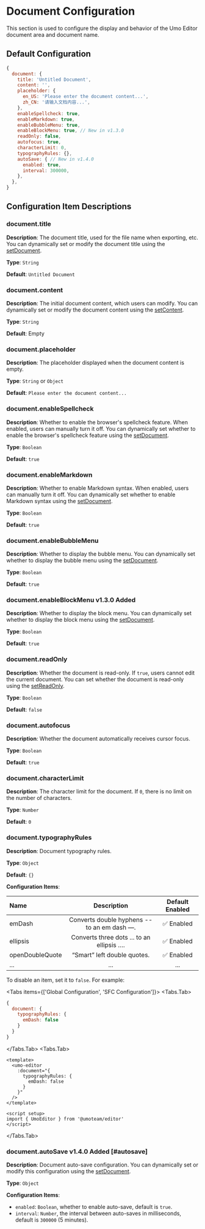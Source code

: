 
# Document Configuration

This section is used to configure the display and behavior of the Umo Editor document area and document name.

## Default Configuration

```js
{
  document: {
    title: 'Untitled Document',
    content: '',
    placeholder: {
      en_US: 'Please enter the document content...',
      zh_CN: '请输入文档内容...',
    },
    enableSpellcheck: true,
    enableMarkdown: true,
    enableBubbleMenu: true,
    enableBlockMenu: true, // New in v1.3.0
    readOnly: false,
    autofocus: true,
    characterLimit: 0,
    typographyRules: {},
    autoSave: { // New in v1.4.0
      enabled: true,
      interval: 300000,
    },
  },
}
```

## Configuration Item Descriptions

### document.title

**Description**: The document title, used for the file name when exporting, etc. You can dynamically set or modify the document title using the [setDocument](../methods#setdocument).

**Type**: `String`

**Default**: `Untitled Document`

### document.content

**Description**: The initial document content, which users can modify. You can dynamically set or modify the document content using the [setContent](../methods#setcontent).

**Type**: `String`

**Default**: Empty

### document.placeholder

**Description**: The placeholder displayed when the document content is empty.

**Type**: `String` or `Object`

**Default**: `Please enter the document content...`

### document.enableSpellcheck

**Description**: Whether to enable the browser's spellcheck feature. When enabled, users can manually turn it off. You can dynamically set whether to enable the browser's spellcheck feature using the [setDocument](../methods#setdocument).

**Type**: `Boolean`

**Default**: `true`

### document.enableMarkdown

**Description**: Whether to enable Markdown syntax. When enabled, users can manually turn it off. You can dynamically set whether to enable Markdown syntax using the [setDocument](../methods#setdocument).

**Type**: `Boolean`

**Default**: `true`

### document.enableBubbleMenu

**Description**: Whether to display the bubble menu. You can dynamically set whether to display the bubble menu using the [setDocument](../methods#setdocument).

**Type**: `Boolean`

**Default**: `true`

### document.enableBlockMenu <Badge theme="success">v1.3.0 Added</Badge>

**Description**: Whether to display the block menu. You can dynamically set whether to display the block menu using the [setDocument](../methods#setdocument).

**Type**: `Boolean`

**Default**: `true`

### document.readOnly

**Description**: Whether the document is read-only. If `true`, users cannot edit the current document. You can set whether the document is read-only using the [setReadOnly](../methods#setreadonly).

**Type**: `Boolean`

**Default**: `false`

### document.autofocus

**Description**: Whether the document automatically receives cursor focus.

**Type**: `Boolean`

**Default**: `true`

### document.characterLimit

**Description**: The character limit for the document. If `0`, there is no limit on the number of characters.

**Type**: `Number`

**Default**: `0`

### document.typographyRules

**Description**: Document typography rules.

**Type**: `Object`

**Default**: `{}`

**Configuration Items**:

| Name | Description | Default Enabled |
| :--- | :---: | :---: |
| emDash | Converts double hyphens -- to an em dash —. | ✅ Enabled |
| ellipsis | Converts three dots ... to an ellipsis …. | ✅ Enabled |
| openDoubleQuote | “Smart” left double quotes. | ✅ Enabled |
| ... | ... | ... |

To disable an item, set it to `false`. For example:

<Tabs items={['Global Configuration', 'SFC Configuration']}>
<Tabs.Tab>
```js
{
  document: {
    typographyRules: {
      emDash: false
    }
  }
}
```
</Tabs.Tab>
<Tabs.Tab>
```vue
<template>
  <umo-editor 
    :document="{
      typographyRules: {
        emDash: false
      }
    }" 
  />
</template>
 
<script setup>
import { UmoEditor } from '@umoteam/editor'
</script>
```
</Tabs.Tab>
</Tabs>

### document.autoSave <Badge theme="success">v1.4.0 Added</Badge> [#autosave]

**Description**: Document auto-save configuration. You can dynamically set or modify this configuration using the [setDocument](/methods#setdocument).

**Type**: `Object`

**Configuration Items**:
- `enabled`: `Boolean`, whether to enable auto-save, default is `true`.
- `interval`: `Number`, the interval between auto-saves in milliseconds, default is `300000` (5 minutes).